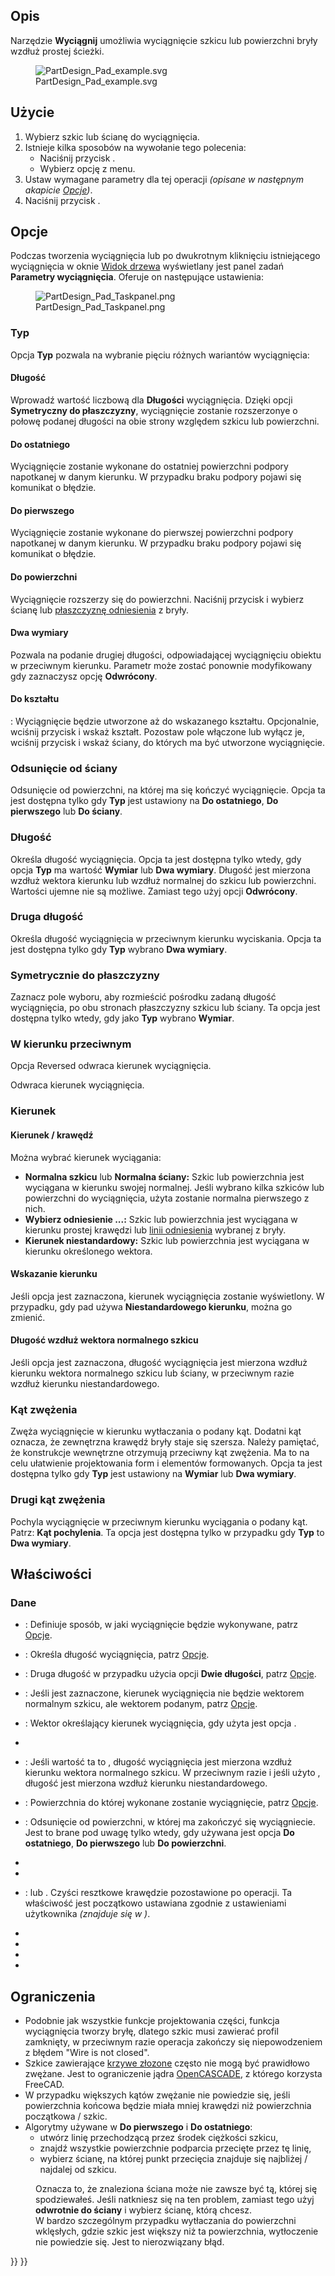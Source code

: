 <languages/>

{{Docnav/pl
|[[PartDesign_CoordinateSystem/pl|Utwórz nowy lokalny układ współrzędnych]]
|[[PartDesign_Revolution/pl|Wyciągnij przez obrót]]
|[[PartDesign_Workbench/pl|środowisko pracy Projekt Części]]
|IconL=PartDesign_CoordinateSystem.svg
|IconR=PartDesign_Revolution.svg
|IconC=Workbench_PartDesign.svg
}}

{{GuiCommand/pl
|Name=PartDesign Pad
|Name/pl=Projekt Części: Wyciągnij
|MenuLocation=Projekt Części → Utwórz cechę przez dodanie → Wyciągnij
|Workbenches=[[PartDesign_Workbench/pl|Projekt Części]]
|SeeAlso=[[PartDesign_Pocket/pl|Kieszeń]]
}}

<span id="Description"></span>
==Opis==

Narzędzie '''Wyciągnij''' umożliwia wyciągnięcie szkicu lub powierzchni bryły wzdłuż prostej ścieżki.

[[File:PartDesign Pad example.svg|none]]

{{Caption|Szkic (A) jest pokazany po lewej stronie; wynik końcowy działania operacji wyciągnięcia (B) prezentowany jest po prawej stronie}}

<span id="Usage"></span>
==Użycie==

# Wybierz szkic lub ścianę do wyciągnięcia.
# Istnieje kilka sposobów na wywołanie tego polecenia:
#* Naciśnij przycisk {{Button|[[Image:PartDesign_Pad.svg|16px]] [[PartDesign_Pad/pl|Wyciągnij]]}}.
#* Wybierz opcję {{MenuCommand|Projekt Części → Utwórz cechę przez dodanie → [[Image:PartDesign_Pad.svg|16px]] Wyciągnij}} z menu.
# Ustaw wymagane parametry dla tej operacji ''(opisane w następnym akapicie [[#Opcje|Opcje]])''.
# Naciśnij przycisk {{Button|OK}}.

<span id="Options"></span>
==Opcje==

Podczas tworzenia wyciągnięcia lub po dwukrotnym kliknięciu istniejącego wyciągnięcia w oknie [[Tree_view/pl|Widok drzewa]] wyświetlany jest panel zadań '''Parametry wyciągnięcia'''. Oferuje on następujące ustawienia:

[[Image:PartDesign_Pad_Taskpanel.png|frame|left]]

<span id="Type"></span>
===Typ===

Opcja '''Typ''' pozwala na wybranie pięciu różnych wariantów wyciągnięcia:

<span id="Dimension"></span>
====Długość====

Wprowadź wartość liczbową dla '''Długości''' wyciągnięcia. Dzięki opcji '''Symetryczny do płaszczyzny''', wyciągnięcie zostanie rozszerzonye o połowę podanej długości na obie strony względem szkicu lub powierzchni.

<span id="To_last"></span>
====Do ostatniego====

Wyciągnięcie zostanie wykonane do ostatniej powierzchni podpory napotkanej w danym kierunku. 
W przypadku braku podpory pojawi się komunikat o błędzie.

<span id="To_first"></span>
====Do pierwszego====

Wyciągnięcie zostanie wykonane do pierwszej powierzchni podpory napotkanej w danym kierunku. 
W przypadku braku podpory pojawi się komunikat o błędzie.

<span id="Up_to_face"></span>
====Do powierzchni====

Wyciągnięcie rozszerzy się do powierzchni. Naciśnij przycisk {{Button|Wybierz ścianę}} i wybierz ścianę lub [[PartDesign_Plane/pl|płaszczyznę odniesienia]] z bryły.

<span id="Two_dimensions"></span>
====Dwa wymiary====

Pozwala na podanie drugiej długości, odpowiadającej wyciągnięciu obiektu w przeciwnym kierunku. Parametr może zostać ponownie modyfikowany gdy zaznaczysz opcję '''Odwrócony'''.

<span id="Up_to_shape"></span>
====Do kształtu====

{{Version/pl|1.0}}: Wyciągnięcie będzie utworzone aż do wskazanego kształtu. Opcjonalnie, wciśnij przycisk {{Button|Wybierz kształt}} i wskaż kształt. Pozostaw pole {{Button|Zaznacz wszystkie ściany}} włączone lub wyłącz je, wciśnij przycisk {{Button|Wybierz}} i wskaż ściany, do których ma być utworzone wyciągnięcie.

<span id="Offset_to_face"></span>
===Odsunięcie od ściany===

Odsunięcie od powierzchni, na której ma się kończyć wyciągnięcie. Opcja ta jest dostępna tylko gdy '''Typ''' jest ustawiony na '''Do ostatniego''', '''Do pierwszego''' lub '''Do ściany'''.

<span id="Length"></span>
===Długość===

Określa długość wyciągnięcia. Opcja ta jest dostępna tylko wtedy, gdy opcja '''Typ''' ma wartość '''Wymiar''' lub '''Dwa wymiary'''.
Długość jest mierzona wzdłuż wektora kierunku lub wzdłuż normalnej do szkicu lub powierzchni. Wartości ujemne nie są możliwe. Zamiast tego użyj opcji '''Odwrócony'''.

<span id="2nd_length"></span>
===Druga długość===

Określa długość wyciągnięcia w przeciwnym kierunku wyciskania. Opcja ta jest dostępna tylko gdy '''Typ''' wybrano '''Dwa wymiary'''.

<span id="Symmetric_to_plane"></span>
===Symetrycznie do płaszczyzny===

Zaznacz pole wyboru, aby rozmieścić pośrodku zadaną długość wyciągnięcia, po obu stronach płaszczyzny szkicu lub ściany. Ta opcja jest dostępna tylko wtedy, gdy jako '''Typ''' wybrano '''Wymiar'''.

<span id="Reversed"></span>
===W kierunku przeciwnym===
Opcja Reversed odwraca kierunek wyciągnięcia.

Odwraca kierunek wyciągnięcia.

<span id="Direction"></span>
===Kierunek===

<span id="Direction/edge"></span>
====Kierunek / krawędź====

Można wybrać kierunek wyciągania:

* '''Normalna szkicu''' lub '''Normalna ściany:''' Szkic lub powierzchnia jest wyciągana w kierunku swojej normalnej. Jeśli wybrano kilka szkiców lub powierzchni do wyciągnięcia, użyta zostanie normalna pierwszego z nich.
* '''Wybierz odniesienie ...:''' Szkic lub powierzchnia jest wyciągana w kierunku prostej krawędzi lub [[PartDesign_Line/pl|linii odniesienia]] wybranej z bryły.
* '''Kierunek niestandardowy:''' Szkic lub powierzchnia jest wyciągana w kierunku określonego wektora.

<span id="Show_direction"></span>
====Wskazanie kierunku==== 

Jeśli opcja jest zaznaczona, kierunek wyciągnięcia zostanie wyświetlony. W przypadku, gdy pad używa '''Niestandardowego kierunku''', można go zmienić. {{Version/pl|0.20}}

<span id="Length_along_sketch_normal"></span>
====Długość wzdłuż wektora normalnego szkicu====

Jeśli opcja jest zaznaczona, długość wyciągnięcia jest mierzona wzdłuż kierunku wektora normalnego szkicu lub ściany, w przeciwnym razie wzdłuż kierunku niestandardowego. {{Version/pl|0.20}}

<span id="Taper_angle"></span>
===Kąt zwężenia===

Zwęża wyciągnięcie w kierunku wytłaczania o podany kąt. Dodatni kąt oznacza, że zewnętrzna krawędź bryły staje się szersza. Należy pamiętać, że konstrukcje wewnętrzne otrzymują przeciwny kąt zwężenia. Ma to na celu ułatwienie projektowania form i elementów formowanych. Opcja ta jest dostępna tylko gdy '''Typ''' jest ustawiony na '''Wymiar''' lub '''Dwa wymiary'''.

<span id="2nd_taper_angle"></span>
===Drugi kąt zwężenia===

Pochyla wyciągnięcie w przeciwnym kierunku wyciągania o podany kąt. Patrz: '''Kąt pochylenia'''. Ta opcja jest dostępna tylko w przypadku gdy '''Typ''' to '''Dwa wymiary'''.

<span id="Properties"></span>
==Właściwości==

<span id="Data"></span>
===Dane===

{{TitleProperty|Wyciągnięcie}}

* {{PropertyData/pl|Typ|Enumeration}}: Definiuje sposób, w jaki wyciągnięcie będzie wykonywane, patrz [[##Opcje|Opcje]].
* {{PropertyData/pl|Długość|Length}}: Określa długość wyciągnięcia, patrz [[#Opcje|Opcje]].
* {{PropertyData/pl|Długość2|Length}}: Druga długość w przypadku użycia opcji {{PropertyData/pl|Typ}} '''Dwie długości''', patrz [[#Opcje|Opcje]].
* {{PropertyData/pl|Użyj wektora własnego|Bool}}: Jeśli jest zaznaczone, kierunek wyciągnięcia nie będzie wektorem normalnym szkicu, ale wektorem podanym, patrz [[#Opcje|Opcje]].
* {{PropertyData/pl|Kierunek|Vector}}: Wektor określający kierunek wyciągnięcia, gdy użyta jest opcja {{PropertyData/pl|Użyj wektora własnego}}.
* {{PropertyData|Oś odniesienia|LinkSub}}
* {{PropertyData/pl|Wzdłuż normalnej szkicu|Bool}}: Jeśli wartość ta to {{True}}, długość wyciągnięcia jest mierzona wzdłuż kierunku wektora normalnego szkicu. W przeciwnym razie i jeśli użyto {{PropertyData/pl|Użyj wektora własnego}}, długość jest mierzona wzdłuż kierunku niestandardowego. {{Version/pl|0.20}}
* {{PropertyData/pl|Do powierzchni|LinkSub}}: Powierzchnia do której wykonane zostanie wyciągnięcie, patrz [[#Opcje|Opcje]].
* {{PropertyData/pl|Odsunięcie|Length}}: Odsunięcie od powierzchni, w której ma zakończyć się wyciągniecie. Jest to brane pod uwagę tylko wtedy, gdy używana jest opcja {{PropertyData/pl|Typ}} '''Do ostatniego''', '''Do pierwszego''' lub '''Do powierzchni'''.
* {{PropertyData|Kąt nachylenia|Angle}}
* {{PropertyData|Kąt nachylenia2|Angle}}

{{TitleProperty|Projekt Części}}

* {{PropertyData/pl|Udoskonal}}: {{True/pl}} lub {{false/pl}}. Czyści resztkowe krawędzie pozostawione po operacji. Ta właściwość jest początkowo ustawiana zgodnie z ustawieniami użytkownika ''(znajduje się w {{MenuCommand|Preferencje → Projekt Części → Ogólne → Ustawienia modelu}})''.

{{TitleProperty|Szkic bazowy}}

* {{PropertyData|Profil|LinkSub}}
* {{PropertyData|Płaszczyzna pośrednia|Bool}}
* {{PropertyData|Odwrócony|Bool}}
* {{PropertyData|Zezwalaj na wiele ścian|Bool}}

<span id="Limitations"></span>
==Ograniczenia==

* Podobnie jak wszystkie funkcje projektowania części, funkcja wyciągnięcia tworzy bryłę, dlatego szkic musi zawierać profil zamknięty, w przeciwnym razie operacja zakończy się niepowodzeniem z błędem "Wire is not closed".
* Szkice zawierające [[B-Splines/pl|krzywe złozone]] często nie mogą być prawidłowo zwężane. Jest to ograniczenie jądra [[OpenCASCADE/pl|OpenCASCADE]], z którego korzysta FreeCAD.
* W przypadku większych kątów zwężanie nie powiedzie się, jeśli powierzchnia końcowa będzie miała mniej krawędzi niż powierzchnia początkowa / szkic.
* Algorytmy używane w '''Do pierwszego''' i '''Do ostatniego''':
** utwórz linię przechodzącą przez środek ciężkości szkicu,
** znajdź wszystkie powierzchnie podparcia przecięte przez tę linię,
** wybierz ścianę, na której punkt przecięcia znajduje się najbliżej / najdalej od szkicu.
: Oznacza to, że znaleziona ściana może nie zawsze być tą, której się spodziewałeś. Jeśli natkniesz się na ten problem, zamiast tego użyj '''odwrotnie do ściany''' i wybierz ścianę, którą chcesz.
: W bardzo szczególnym przypadku wytłaczania do powierzchni wklęsłych, gdzie szkic jest większy niż ta powierzchnia, wytłoczenie nie powiedzie się. Jest to nierozwiązany błąd.


{{Docnav/pl
|[[PartDesign_CoordinateSystem/pl|Utwórz nowy lokalny układ współrzędnych]]
|[[PartDesign_Revolution/pl|Wyciągnij przez obrót]]
|[[PartDesign_Workbench/pl|środowisko pracy Projekt Części]]
|IconL=PartDesign_CoordinateSystem.svg
|IconR=PartDesign_Revolution.svg
|IconC=Workbench_PartDesign.svg
}}

{{PartDesign Tools navi{{#translation:}}}}
{{Userdocnavi{{#translation:}}}}